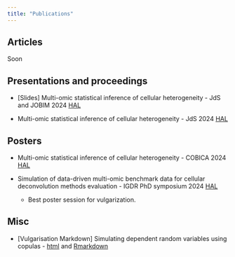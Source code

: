 ```yaml
---
title: "Publications"
---
```


## Articles

Soon


## Presentations and proceedings

* [Slides] Multi-omic statistical inference of cellular heterogeneity - JdS and JOBIM 2024 [HAL](https://hal.science/hal-04664788)

* Multi-omic statistical inference of cellular heterogeneity - JdS 2024 [HAL](https://hal.science/hal-04664748)


## Posters

* Multi-omic statistical inference of cellular heterogeneity - COBICA 2024 [HAL](https://hal.science/hal-04664694)	

* Simulation of data-driven multi-omic benchmark data for cellular deconvolution methods evaluation - IGDR PhD symposium 2024 [HAL](https://hal.science/hal-04790951)	
  + Best poster session for vulgarization.


## Misc

* [Vulgarisation Markdown] Simulating dependent random variables using copulas - <a href="Copule_md/Simulate_dep_data_with_copula.html#" class="download" title="html">html</a> and <a href="Copule_md/Simulate_dep_data_with_copula.Rmd#" class="download" title="Rmarkdown">Rmarkdown</a>